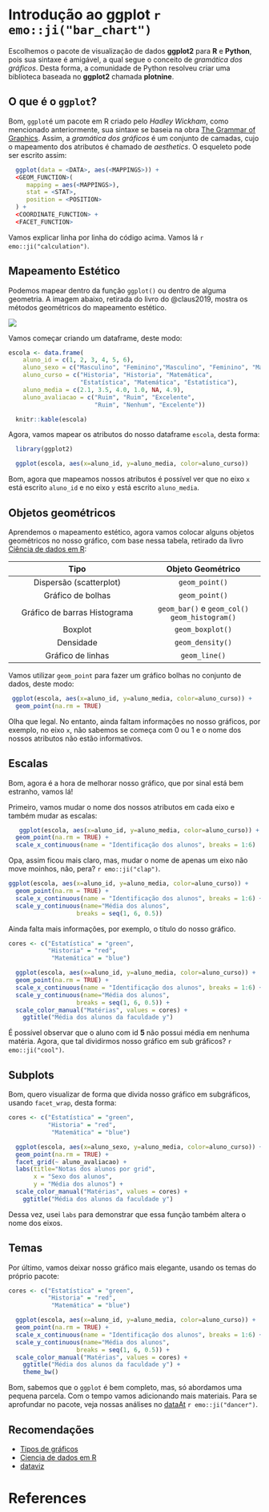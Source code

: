 # Introdução ao ggplot `r emo::ji("bar_chart")`

Escolhemos o pacote de visualização de dados **ggplot2** para **R** e **Python**, pois sua sintaxe é amigável, a qual segue o conceito de *gramática dos gráficos*. Desta forma, a comunidade de Python resolveu criar uma biblioteca baseada no **ggplot2** chamada **plotnine**.


## O que é o `ggplot`?

Bom, `ggplot`é um pacote em R criado pelo _Hadley Wickham_, como mencionado anteriormente, sua sintaxe se baseia na obra [The Grammar of Graphics](https://www.amazon.com/Grammar-Graphics-Statistics-Computing/dp/0387245448). Assim, a *gramática dos gráficos* é um conjunto de camadas, cujo o mapeamento dos atributos é chamado de _aesthetics_. O esqueleto pode ser escrito assim:

```r
  ggplot(data = <DATA>, aes(<MAPPINGS>)) + 
  <GEOM_FUNCTION>(
     mapping = aes(<MAPPINGS>),
     stat = <STAT>, 
     position = <POSITION>
  ) +
  <COORDINATE_FUNCTION> +
  <FACET_FUNCTION>  
```

Vamos explicar linha por linha do código acima. Vamos lá `r emo::ji("calculation")`.

## Mapeamento Estético

Podemos mapear dentro da função `ggplot()` ou dentro de alguma geometria. A imagem abaixo, retirada do livro do @claus2019, mostra os métodos geométricos do mapeamento estético.

![](./images/aes_ggplot.png)


Vamos começar criando um dataframe, deste modo:

```r
escola <- data.frame(
    aluno_id = c(1, 2, 3, 4, 5, 6),
    aluno_sexo = c("Masculino", "Feminino","Masculino", "Feminino", "Masculino", "Feminino"),
    aluno_curso = c("Historia", "Historia", "Matemática",
                    "Estatística", "Matemática", "Estatística"),
    aluno_media = c(2.1, 3.5, 4.0, 1.0, NA, 4.9),
    aluno_avaliacao = c("Ruim", "Ruim", "Excelente",
                        "Ruim", "Nenhum", "Excelente"))

  knitr::kable(escola)
```

Agora, vamos mapear os atributos do nosso dataframe `escola`, desta forma:

```r
  library(ggplot2)

  ggplot(escola, aes(x=aluno_id, y=aluno_media, color=aluno_curso))

```

Bom, agora que mapeamos nossos atributos é possível ver que no eixo `x` está escrito `aluno_id` e no eixo `y` está escrito `aluno_media`. 


## Objetos geométricos

Aprendemos o mapeamento estético, agora vamos colocar alguns objetos geométricos no nosso gráfico, com base nessa tabela, retirado da livro [Ciência de dados em R](https://cdr.ibpad.com.br/):

---------------------------------------------------------------------------------------------------------------------
                          Tipo                                                          Objeto Geométrico
------------------------------------------------------------    -----------------------------------------------------
                 Dispersão (scatterplot)                                                  `geom_point()`        
                 
                 Gráfico de bolhas                                                        `geom_point()`
                 
                 Gráfico de barras                                                    `geom_bar()` e `geom_col()`                      
                 Histograma                                                               `geom_histogram()`    
                 
                 Boxplot                                                                  `geom_boxplot()`
                 
                 Densidade                                                                `geom_density()`
                 
                 Gráfico de linhas                                                        `geom_line()`
----------------------------------------------------------------------------------------------------------------------

Vamos utilizar `geom_point` para fazer um gráfico bolhas no conjunto de dados, deste modo:

```r
 ggplot(escola, aes(x=aluno_id, y=aluno_media, color=aluno_curso)) + 
  geom_point(na.rm = TRUE) 
```


Olha que legal. No entanto, ainda faltam informações no nosso gráficos, por exemplo, no eixo `x`, não sabemos se começa com 0 ou 1 e o nome dos nossos atributos não estão informativos. 


## Escalas

Bom, agora é a hora de melhorar nosso gráfico, que por sinal está bem estranho, vamos lá!


Primeiro, vamos mudar o nome dos nossos atributos em cada eixo e também mudar as escalas:

```r
   ggplot(escola, aes(x=aluno_id, y=aluno_media, color=aluno_curso)) + 
  geom_point(na.rm = TRUE) + 
  scale_x_continuous(name = "Identificação dos alunos", breaks = 1:6)

```


Opa, assim ficou mais claro, mas, mudar o nome de apenas um eixo não move moinhos, não, pera? `r emo::ji("clap")`.


```r
ggplot(escola, aes(x=aluno_id, y=aluno_media, color=aluno_curso)) + 
  geom_point(na.rm = TRUE) + 
  scale_x_continuous(name = "Identificação dos alunos", breaks = 1:6) + 
  scale_y_continuous(name="Média dos alunos", 
                   breaks = seq(1, 6, 0.5))
```


Ainda falta mais informações, por exemplo, o título do nosso gráfico.


```r
cores <- c("Estatística" = "green",
           "Historia" = "red",
            "Matemática" = "blue")

  ggplot(escola, aes(x=aluno_id, y=aluno_media, color=aluno_curso)) + 
  geom_point(na.rm = TRUE) + 
  scale_x_continuous(name = "Identificação dos alunos", breaks = 1:6) + 
  scale_y_continuous(name="Média dos alunos", 
                   breaks = seq(1, 6, 0.5)) + 
  scale_color_manual("Matérias", values = cores) + 
    ggtitle("Média dos alunos da faculdade y")
```



É possível observar que o aluno com id **5** não possui média em nenhuma matéria. Agora, que tal dividirmos nosso gráfico em sub gráficos? `r emo::ji("cool")`.


## Subplots

Bom, quero visualizar de forma que divida nosso gráfico em subgráficos, usando `facet_wrap`, desta forma:


```r

cores <- c("Estatística" = "green",
           "Historia" = "red",
            "Matemática" = "blue")

  ggplot(escola, aes(x=aluno_sexo, y=aluno_media, color=aluno_curso)) + 
  geom_point(na.rm = TRUE) + 
  facet_grid(~ aluno_avaliacao) + 
  labs(title="Notas dos alunos por grid", 
       x = "Sexo dos alunos",
       y = "Média dos alunos") + 
  scale_color_manual("Matérias", values = cores) + 
    ggtitle("Média dos alunos da faculdade y")


```

Dessa vez, usei `labs` para demonstrar que essa função também altera o nome dos eixos.

## Temas

Por último, vamos deixar nosso gráfico mais elegante, usando os temas do próprio pacote:

```r
cores <- c("Estatística" = "green",
           "Historia" = "red",
            "Matemática" = "blue")

  ggplot(escola, aes(x=aluno_id, y=aluno_media, color=aluno_curso)) + 
  geom_point(na.rm = TRUE) + 
  scale_x_continuous(name = "Identificação dos alunos", breaks = 1:6) + 
  scale_y_continuous(name="Média dos alunos", 
                   breaks = seq(1, 6, 0.5)) + 
  scale_color_manual("Matérias", values = cores) + 
    ggtitle("Média dos alunos da faculdade y") + 
    theme_bw()

```


Bom, sabemos que o `ggplot` é bem completo, mas, só abordamos uma pequena parcela. Com o tempo vamos adicionando mais materiais. Para se aprofundar no pacote, veja nossas análises no [dataAt](https://github.com/dataAt/introducao-analise-de-dados/tree/master/src/R) `r emo::ji("dancer")`.

## Recomendações

- [Tipos de gráficos](https://camo.githubusercontent.com/ea2e9eda9b01fafc1213f5c400aa357584f40df8/687474703a2f2f626c6f672e76697375616c2e6c792f77702d636f6e74656e742f75706c6f6164732f323031342f30392f696d6167652d362e706e67)
- [Ciencia de dados em R](https://cdr.ibpad.com.br/)
- [dataviz](https://serialmentor.com/dataviz)

# References
